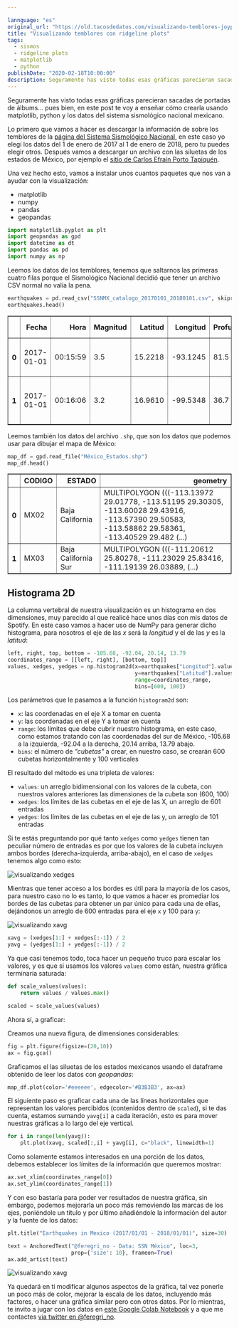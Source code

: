 ```yaml
---

lannguage: "es"
original_url: "https://old.tacosdedatos.com/visualizando-temblores-joyplots"
title: "Visualizando temblores con ridgeline plots"
tags: 
  - sismos
  - ridgeline plots
  - matplotlib
  - python
publishDate: "2020-02-18T10:00:00"
description: Seguramente has visto todas esas gráficas parecieran sacadas de portadas de álbums… pues bien, en este post te voy a enseñar cómo crearla usando matplotlib, python y los datos del sistema sismológico nacional mexicano.
---
```

Seguramente has visto todas esas gráficas parecieran sacadas de portadas de álbums... pues bien, en este post te voy a enseñar cómo crearla usando matplotlib, python y los datos del sistema sismológico nacional mexicano.

Lo primero que vamos a hacer es descargar la información de sobre los temblores de la [página del Sistema Sismológico Nacional](http://www2.ssn.unam.mx:8080/catalogo/), en este caso yo elegí los datos del 1 de enero de 2017 al 1 de enero de 2018, pero tu puedes elegir otros. Después vamos a descargar un archivo con las siluetas de los estados de México, por ejemplo el [sitio de Carlos Efraín Porto Tapiquén](https://tapiquen-sig.jimdofree.com/descargas-gratuitas/m%C3%A9xico/). 

Una vez hecho esto, vamos a instalar unos cuantos paquetes que nos van a ayudar con la visualización:  
 - matplotlib  
 - numpy  
 - pandas   
 - geopandas  

```python
import matplotlib.pyplot as plt
import geopandas as gpd
import datetime as dt
import pandas as pd
import numpy as np
```

Leemos los datos de los temblores, tenemos que saltarnos las primeras cuatro filas porque el Sismológico Nacional decidió que tener un archivo CSV normal no valía la pena.

```python
earthquakes = pd.read_csv("SSNMX_catalogo_20170101_20180101.csv", skiprows=4)
earthquakes.head()
```

<table border="1" class="dataframe">
  <thead>
    <tr style="text-align: right;">
      <th></th>
      <th>Fecha</th>
      <th>Hora</th>
      <th>Magnitud</th>
      <th>Latitud</th>
      <th>Longitud</th>
      <th>Profundidad</th>
      <th>Referencia de localizacion</th>
      <th>Fecha UTC</th>
      <th>Hora UTC</th>
      <th>Estatus</th>
    </tr>
  </thead>
  <tbody>
    <tr>
      <th>0</th>
      <td>2017-01-01</td>
      <td>00:15:59</td>
      <td>3.5</td>
      <td>15.2218</td>
      <td>-93.1245</td>
      <td>81.5</td>
      <td>35 km al SUROESTE de MAPASTEPEC, CHIS</td>
      <td>2017-01-01</td>
      <td>06:15:59</td>
      <td>revisado</td>
    </tr>
    <tr>
      <th>1</th>
      <td>2017-01-01</td>
      <td>00:16:06</td>
      <td>3.2</td>
      <td>16.9610</td>
      <td>-99.5348</td>
      <td>36.7</td>
      <td>24 km al NOROESTE de SAN MARCOS, GRO</td>
      <td>2017-01-01</td>
      <td>06:16:06</td>
      <td>revisado</td>
    </tr>
  </tbody>
</table>

Leemos también los datos del archivo `.shp`, que son los datos que podemos usar para dibujar el mapa de México:

```python
map_df = gpd.read_file("México_Estados.shp")
map_df.head()
```  

<table border="1" class="dataframe">
  <thead>
    <tr style="text-align: right;">
      <th></th>
      <th>CODIGO</th>
      <th>ESTADO</th>
      <th>geometry</th>
    </tr>
  </thead>
  <tbody>
    <tr>
      <th>0</th>
      <td>MX02</td>
      <td>Baja California</td>
      <td>MULTIPOLYGON (((-113.13972 29.01778, -113.51195 29.30305, -113.60028 29.43916, -113.57390 29.50583, -113.58862 29.58361, -113.40529 29.482 (...)</td>
    </tr>
    <tr>
      <th>1</th>
      <td>MX03</td>
      <td>Baja California Sur</td>
      <td>MULTIPOLYGON (((-111.20612 25.80278, -111.23029 25.83416, -111.19139 26.03889,  (...)</td>
    </tr>
  </tbody>
</table>

## Histograma 2D  

La columna vertebral de nuestra visualización es un histograma en dos dimensiones, muy parecido al que realicé hace unos días con mis datos de Spotify. En este caso vamos a hacer uso de NumPy para generar dicho histograma, para nosotros el eje de las *x* será la *longitud* y el de las *y* es la *latitud*:

```python
left, right, top, bottom = -105.68, -92.04, 20.14, 13.79
coordinates_range = [[left, right], [bottom, top]]
values, xedges, yedges = np.histogram2d(x=earthquakes["Longitud"].values, 
                                        y=earthquakes["Latitud"].values,
                                        range=coordinates_range,
                                        bins=[600, 100])
```

Los parámetros que le pasamos a la función `histogram2d` son:  
 - `x`: las coordenadas en el eje X a tomar en cuenta
 - `y`: las coordenadas en el eje Y a tomar en cuenta
 - `range`: los límites que debe cubrir nuestro histograma, en este caso, como estamos tratando con las coordenadas del sur de México, -105.68 a la izquierda, -92.04 a la derecha, 20.14 arriba, 13.79 abajo.
 - `bins`: el número de *"cubetas"* a crear, en nuestro caso, se crearán 600 cubetas horizontalmente y 100 verticales

El resultado del método es una tripleta de valores: 
 - `values`: un arreglo bidimensional con los valores de la cubeta, con nuestros valores anteriores las dimensiones de la cubeta son (600, 100)
 - `xedges`: los límites de las cubetas en el eje de las X, un arreglo de 601 entradas
 - `yedges`: los límites de las cubetas en el eje de las y, un arreglo de 101 entradas 

Si te estás preguntando por qué tanto `xedges` como `yedges` tienen tan peculiar número de entradas es por que los valores de la cubeta incluyen ambos bordes (derecha-izquierda, arriba-abajo), en el caso de `xedges` tenemos algo como esto:

![visualizando xedges](https://i.imgur.com/Gk1iWLf.png)

Mientras que tener acceso a los bordes es útil para la mayoría de los casos, para nuestro caso no lo es tanto, lo que vamos a hacer es promediar los bordes de las cubetas para obtener un par único para cada una de ellas, dejándonos un arreglo de 600 entradas para el eje `x` y 100 para `y`:

![visualizando xavg](https://i.imgur.com/NVF9ixW.png)

```python
xavg = (xedges[1:] + xedges[:-1]) / 2
yavg = (yedges[1:] + yedges[:-1]) / 2
```

Ya que casi tenemos todo, toca hacer un pequeño truco para escalar los valores, y es que si usamos los valores `values` como están, nuestra gráfica terminaría saturada:

```python
def scale_values(values):
    return values / values.max()

scaled = scale_values(values)
```

Ahora sí, a graficar:  

Creamos una nueva figura, de dimensiones considerables:

```python
fig = plt.figure(figsize=(20,10))
ax = fig.gca()
```

Graficamos el las siluetas de los estados mexicanos usando el dataframe obtenido de leer los datos con *geopandas*:

```python
map_df.plot(color='#eeeeee', edgecolor='#B3B3B3', ax=ax)
```

El siguiente paso es graficar cada una de las líneas horizontales que representan los valores percibidos (contenidos dentro de `scaled`), si te das cuenta, estamos sumando `yavg[i]` a cada iteración, esto es para mover nuestras gráficas a lo largo del eje vertical.

```python                                                                         
for i in range(len(yavg)):
    plt.plot(xavg, scaled[:,i] + yavg[i], c="black", linewidth=1)
```

Como solamente estamos interesados en una porción de los datos, debemos establecer los límites de la información que queremos mostrar:

```python
ax.set_xlim(coordinates_range[0])
ax.set_ylim(coordinates_range[1])
```

Y con eso bastaría para poder ver resultados de nuestra gráfica, sin embargo, podemos mejorarla un poco más removiendo las marcas de los ejes, poniéndole un título y por último añadiéndole la información del autor y la fuente de los datos:

```python
plt.title("Earthquakes in Mexico (2017/01/01 - 2018/01/01)", size=30)

text = AnchoredText("@feregri_no - Data: SSN México", loc=3,
                    prop={'size': 10}, frameon=True)
ax.add_artist(text)
```

![visualizando xavg](https://i.imgur.com/MHLosn4.png)

Ya quedará en ti modificar algunos aspectos de la gráfica, tal vez ponerle un poco más de color, mejorar la escala de los datos, incluyendo más factores, o hacer una gráfica similar pero con otros datos. Por lo mientras, te invito a jugar con los datos en [este Google Colab Notebook](https://colab.research.google.com/drive/1fwVd2QMEMXgrJD-XNDv5EGayjZYAX7IB) y a que me contactes [vía twitter en @feregri_no](https://twitter.com/feregri_no).
